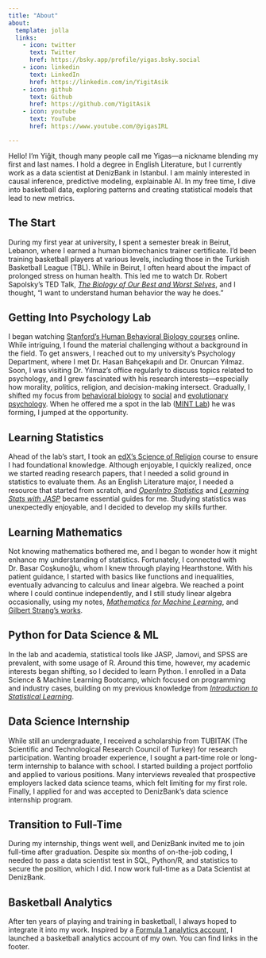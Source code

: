 ```yaml
---
title: "About"
about:
  template: jolla
  links:
    - icon: twitter
      text: Twitter
      href: https://bsky.app/profile/yigas.bsky.social
    - icon: linkedin
      text: LinkedIn
      href: https://linkedin.com/in/YigitAsik
    - icon: github
      text: Github
      href: https://github.com/YigitAsik
    - icon: youtube
      text: YouTube
      href: https://www.youtube.com/@yigasIRL

---
```


Hello! I'm Yiğit, though many people call me Yigas—a nickname blending my first and last names. I hold a degree in English Literature, but I currently work as a data scientist at DenizBank in Istanbul. I am mainly interested in causal inference, predictive modeling, explainable AI. In my free time, I dive into basketball data, exploring patterns and creating statistical models that lead to new metrics.

## The Start

During my first year at university, I spent a semester break in Beirut, Lebanon, where I earned a human biomechanics trainer certificate. I’d been training basketball players at various levels, including those in the Turkish Basketball League (TBL). While in Beirut, I often heard about the impact of prolonged stress on human health. This led me to watch Dr. Robert Sapolsky’s TED Talk, [*The Biology of Our Best and Worst Selves*](https://youtu.be/ORthzIOEf30?si=_b2pNgN-JvPm35UA), and I thought, "I want to understand human behavior the way he does."

## Getting Into Psychology Lab

I began watching [Stanford’s Human Behavioral Biology courses](https://youtube.com/playlist?list=PL848F2368C90DDC3D&si=jGwG62rGSvgSEi5L) online. While intriguing, I found the material challenging without a background in the field. To get answers, I reached out to my university’s Psychology Department, where I met Dr. Hasan Bahçekapılı and Dr. Onurcan Yılmaz. Soon, I was visiting Dr. Yılmaz’s office regularly to discuss topics related to psychology, and I grew fascinated with his research interests—especially how morality, politics, religion, and decision-making intersect. Gradually, I shifted my focus from [behavioral biology](https://www.amazon.com/Behave-Biology-Humans-Best-Worst/dp/1594205078) to [social](https://www.pearson.com/en-us/subject-catalog/p/social-psychology/P200000006448) and [evolutionary psychology](https://www.amazon.com/Evolutionary-Psychology-New-Science-Mind/dp/0205992129). When he offered me a spot in the lab ([MINT Lab](https://www.moralintuitionslab.com/)) he was forming, I jumped at the opportunity.

## Learning Statistics

Ahead of the lab’s start, I took an [edX's Science of Religion](https://www.edx.org/learn/humanities/university-of-british-columbia-the-science-of-religion) course to ensure I had foundational knowledge. Although enjoyable, I quickly realized, once we started reading research papers, that I needed a solid ground in statistics to evaluate them. As an English Literature major, I needed a resource that started from scratch, and [*OpenIntro Statistics*](https://www.openintro.org/book/stat/) and [*Learning Stats with JASP*](https://tomfaulkenberry.github.io/JASPbook/index.html) became essential guides for me. Studying statistics was unexpectedly enjoyable, and I decided to develop my skills further.

## Learning Mathematics

Not knowing mathematics bothered me, and I began to wonder how it might enhance my understanding of statistics. Fortunately, I connected with Dr. Basar Coşkunoğlu, whom I knew through playing Hearthstone. With his patient guidance, I started with basics like functions and inequalities, eventually advancing to calculus and linear algebra. We reached a point where I could continue independently, and I still study linear algebra occasionally, using my notes, [*Mathematics for Machine Learning*](https://mml-book.github.io/), and [Gilbert Strang’s works](https://www.amazon.com/Linear-Gilbert-Strang-Algebra/s?rh=n%3A13899%2Cp_lbr_one_browse-bin%3AGilbert+Strang).

## Python for Data Science & ML

In the lab and academia, statistical tools like JASP, Jamovi, and SPSS are prevalent, with some usage of R. Around this time, however, my academic interests began shifting, so I decided to learn Python. I enrolled in a Data Science & Machine Learning Bootcamp, which focused on programming and industry cases, building on my previous knowledge from [*Introduction to Statistical Learning*](https://www.statlearning.com/).

## Data Science Internship

While still an undergraduate, I received a scholarship from TUBITAK (The Scientific and Technological Research Council of Turkey) for research participation. Wanting broader experience, I sought a part-time role or long-term internship to balance with school. I started building a project portfolio and applied to various positions. Many interviews revealed that prospective employers lacked data science teams, which felt limiting for my first role. Finally, I applied for and was accepted to DenizBank’s data science internship program.

## Transition to Full-Time

During my internship, things went well, and DenizBank invited me to join full-time after graduation. Despite six months of on-the-job coding, I needed to pass a data scientist test in SQL, Python/R, and statistics to secure the position, which I did. I now work full-time as a Data Scientist at DenizBank.

## Basketball Analytics

After ten years of playing and training in basketball, I always hoped to integrate it into my work. Inspired by a [Formula 1 analytics account](https://linktr.ee/fdataanalysis), I launched a basketball analytics account of my own. You can find links in the footer.
